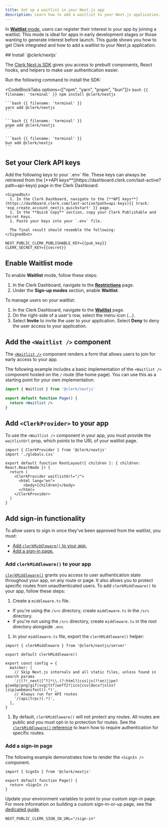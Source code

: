 ```yaml
---
title: Set up a waitlist in your Next.js app
description: Learn how to add a waitlist to your Next.js application.
---
```


In [**Waitlist** mode](/docs/authentication/configuration/restrictions#waitlist), users can register their interest in your app by joining a waitlist. This mode is ideal for apps in early development stages or those wanting to generate interest before launch. This guide shows you how to get Clerk integrated and how to add a waitlist to your Next.js application.

<Steps>
  ## Install `@clerk/nextjs`

  The [Clerk Next.js SDK](/docs/references/nextjs/overview) gives you access to prebuilt components, React hooks, and helpers to make user authentication easier.

  Run the following command to install the SDK:

  <CodeBlockTabs options={["npm", "yarn", "pnpm", "bun"]}>
    ```bash {{ filename: 'terminal' }}
    npm install @clerk/nextjs
    ```

    ```bash {{ filename: 'terminal' }}
    yarn add @clerk/nextjs
    ```

    ```bash {{ filename: 'terminal' }}
    pnpm add @clerk/nextjs
    ```

    ```bash {{ filename: 'terminal' }}
    bun add @clerk/nextjs
    ```
  </CodeBlockTabs>

  ## Set your Clerk API keys

  <If condition={experiment.enabled}>
    <ExperimentCreateAccountFromDocsQuickstart params={experiment} />
  </If>

  <If condition={!experiment.enabled}>
    <SignedIn>
      Add the following keys to your `.env` file. These keys can always be retrieved from the [**API keys**](https://dashboard.clerk.com/last-active?path=api-keys) page in the Clerk Dashboard.
    </SignedIn>

    <SignedOut>
      1. In the Clerk Dashboard, navigate to the [**API keys**](https://dashboard.clerk.com/last-active?path=api-keys){{ track: 'exp_create_account_nextjs_quickstart' }} page.
      1. In the **Quick Copy** section, copy your Clerk Publishable and Secret Keys.
      1. Paste your keys into your `.env` file.

      The final result should resemble the following:
    </SignedOut>
  </If>

  ```env {{ filename: '.env' }}
  NEXT_PUBLIC_CLERK_PUBLISHABLE_KEY={{pub_key}}
  CLERK_SECRET_KEY={{secret}}
  ```

  ## Enable Waitlist mode

  To enable **Waitlist** mode, follow these steps:

  1. In the Clerk Dashboard, navigate to the [**Restrictions**](https://dashboard.clerk.com/last-active?path=user-authentication/restrictions) page.
  1. Under the **Sign-up modes** section, enable **Waitlist**.

  To manage users on your waitlist:

  1. In the Clerk Dashboard, navigate to the [**Waitlist**](https://dashboard.clerk.com/last-active?path=waitlist) page.
  1. On the right-side of a user's row, select the menu icon (...).
  1. Select **Invite** to invite the user to your application. Select **Deny** to deny the user access to your application.

  ## Add the `<Waitlist />` component

  The [`<Waitlist />`](/docs/reference/components/waitlist) component renders a form that allows users to join for early access to your app.

  The following example includes a basic implementation of the `<Waitlist />` component hosted on the `/` route (the home page). You can use this as a starting point for your own implementation.

  ```jsx {{ filename: 'app/page.tsx' }}
  import { Waitlist } from '@clerk/nextjs'

  export default function Page() {
    return <Waitlist />
  }
  ```

  ## Add `<ClerkProvider>` to your app

  <Include src="_partials/clerk-provider/explanation" />

  To use the `<Waitlist />` component in your app, you must provide the `waitlistUrl` prop, which points to the URL of your waitlist page.

  ```tsx {{ filename: 'app/layout.tsx', mark: [6] }}
  import { ClerkProvider } from '@clerk/nextjs'
  import './globals.css'

  export default function RootLayout({ children }: { children: React.ReactNode }) {
    return (
      <ClerkProvider waitlistUrl="/">
        <html lang="en">
          <body>{children}</body>
        </html>
      </ClerkProvider>
    )
  }
  ```

  ## Add sign-in functionality

  To allow users to sign in once they've been approved from the waitlist, you must:

  - [Add `clerkMiddleware()` to your app.](#add-clerk-middleware-to-your-app)
  - [Add a sign-in page.](#add-a-sign-in-page)

  ### Add `clerkMiddleware()` to your app

  [`clerkMiddleware()`](/docs/references/nextjs/clerk-middleware) grants you access to user authentication state throughout your app, on any route or page. It also allows you to protect specific routes from unauthenticated users. To add `clerkMiddleware()` to your app, follow these steps:

  1. Create a `middleware.ts` file.

  - If you're using the `/src` directory, create `middleware.ts` in the `/src` directory.
  - If you're not using the `/src` directory, create `middleware.ts` in the root directory alongside `.env`.

  1. In your `middleware.ts` file, export the `clerkMiddleware()` helper:

  ```tsx {{ filename: 'middleware.ts' }}
  import { clerkMiddleware } from '@clerk/nextjs/server'

  export default clerkMiddleware()

  export const config = {
    matcher: [
      // Skip Next.js internals and all static files, unless found in search params
      '/((?!_next|[^?]*\\.(?:html?|css|js(?!on)|jpe?g|webp|png|gif|svg|ttf|woff2?|ico|csv|docx?|xlsx?|zip|webmanifest)).*)',
      // Always run for API routes
      '/(api|trpc)(.*)',
    ],
  }
  ```

  1. By default, `clerkMiddleware()` will not protect any routes. All routes are public and you must opt-in to protection for routes. See the [`clerkMiddleware()` reference](/docs/references/nextjs/clerk-middleware) to learn how to require authentication for specific routes.

  ### Add a sign-in page

  The following example demonstrates how to render the `<SignIn />` component.

  ```tsx {{ filename: 'app/sign-in/[[...sign-in]]/page.tsx' }}
  import { SignIn } from '@clerk/nextjs'

  export default function Page() {
    return <SignIn />
  }
  ```

  Update your environment variables to point to your custom sign-in page. For more information on building a custom sign-in-or-up page, see the [dedicated guide](/docs/references/nextjs/custom-sign-in-or-up-page).

  ```env {{ filename: '.env' }}
  NEXT_PUBLIC_CLERK_SIGN_IN_URL="/sign-in"
  ```
</Steps>
